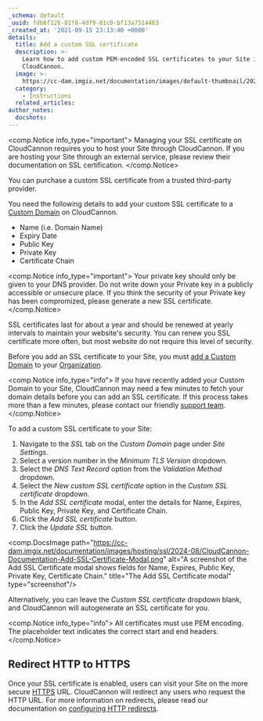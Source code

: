 ```yaml
---
_schema: default
_uuid: fdb6f12b-81f8-4df9-81c0-bf13a7514463
_created_at: '2021-09-15 23:13:40 +0000'
details:
  title: Add a custom SSL certificate
  description: >-
    Learn how to add custom PEM-encoded SSL certificates to your Site in
    CloudCannon.
  image: >-
    https://cc-dam.imgix.net/documentation/images/default-thumbnail/2023-Q4/CloudCannon-Documentation-Thumbnail.png
  category:
    - Instructions
  related_articles:
author_notes:
  docshots:
---
```

<comp.Notice info_type="important">
  Managing your SSL certificate on CloudCannon requires you to host your Site through CloudCannon. If you are hosting your Site through an external service, please review their documentation on SSL certification.
</comp.Notice>

You can purchase a custom SSL certificate from a trusted third-party provider.

You need the following details to add your custom SSL certificate to a [Custom Domain](/documentation/developer-articles/what-is-a-custom-domain/) on CloudCannon.

* Name (i.e. Domain Name)
* Expiry Date
* Public Key
* Private Key
* Certificate Chain

<comp.Notice info_type="important">
  Your private key should only be given to your DNS provider. Do not write down your Private key in a publicly accessible or unsecure place. If you think the security of your Private key has been compromized, please generate a new SSL certificate.
</comp.Notice>

SSL certificates last for about a year and should be renewed at yearly intervals to maintain your website's security. You can renew you SSL certificate more often, but most website do not require this level of security.

Before you add an SSL certificate to your Site, you must [add a Custom Domain](/documentation/developer-articles/add-a-custom-domain-to-your-site/) to your [Organization](/documentation/articles/what-is-an-organization/).

<comp.Notice info_type="info">
  If you have recently added your Custom Domain to your Site, CloudCannon may need a few minutes to fetch your domain details before you can add an SSL certificate. If this process takes more than a few minutes, please contact our friendly [support team](/support/).
</comp.Notice>

To add a custom SSL certificate to your Site:

1. Navigate to the *SSL* tab on the *Custom Domain* page under *Site Settings*.
2. Select a version number in the *Minimum TLS Version* dropdown.
3. Select the *DNS Text Record* option from the *Validation Method* dropdown.
4. Select the *New custom SSL certificate* option in the *Custom SSL certificate* dropdown.
5. In the *Add SSL certificate* modal, enter the details for Name, Expires, Public Key, Private Key, and Certificate Chain.
6. Click the *Add SSL certificate* button.
7. Click the *Update SSL* button.

<comp.DocsImage path="https://cc-dam.imgix.net/documentation/images/hosting/ssl/2024-08/CloudCannon-Documentation-Add-SSL-Certificate-Modal.png" alt="A screenshot of the Add SSL Certificate modal shows fields for Name, Expires, Public Key, Private Key, Certificate Chain." title="The Add SSL Certificate modal" type="screenshot"/>

Alternatively, you can leave the *Custom SSL certificate* dropdown blank, and CloudCannon will autogenerate an SSL certificate for you.

<comp.Notice info_type="info">
  All certificates must use PEM encoding. The placeholder text indicates the correct start and end headers.
</comp.Notice>

## Redirect HTTP to HTTPS

Once your SSL certificate is enabled, users can visit your Site on the more secure [HTTPS](/documentation/developer-articles/what-is-an-ssl-certificate/#http-vs-https) URL. CloudCannon will redirect any users who request the HTTP URL. For more information on redirects, please read our documentation on [configuring HTTP redirects](/documentation/articles/configure-http-redirects/).
